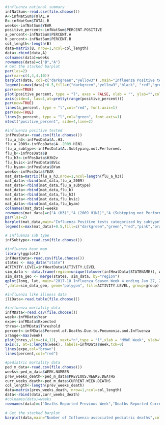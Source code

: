 ```r
#influenza national summary
infNatSum<-read.csv(file.choose())
A<-infNatSum$TOTAL.A
B<-infNatSum$TOTAL.B
weeks<-infNatSum$YEAR
positive_percent<-infNatSum$PERCENT.POSITIVE
a_percent<-infNatSum$PERCENT.A
b_percent<-infNatSum$PERCENT.B
col_length<-length(B)
data=matrix(B, nrow=1,ncol=col_length)
data<-rbind(data,A)
colnames(data)=weeks
rownames(data)=c("B","A")
# Get the stacked barplot
par(las=2)
par(mar=c(4,4,4,10))
barplot(data, col=c("darkgreen","yellow3") ,main="Influenza Positive tests reported by clinical labarotaries", ylim=c(0,20000),border="white",space=0.100, font.axis=1, xlab="Week", ylab="Number of Positive Specimens",font.lab=2)
legend(x=max(data)+0.5,fill=c("darkgreen","yellow3","black", "red","green"),legend=c("A","B","Percent Positive", "% Positive FLU A", "% Positive FLU B"),pch=1)
par(new=TRUE)
plot(positive_percent, type = "l", axes = FALSE, xlab = "", ylab="",col="black", font.axis=1)
axis(side=4, las=1,at=pretty(range(positive_percent)))
par(new=TRUE)
lines(a_percent, type = "l",col="red", font.axis=1)
par(new=TRUE)
lines(b_percent, type = "l",col="green", font.axis=1)
mtext("positive_percent", side=4,line=2)

```

```r
#influenza positive tested
infPosData<-read.csv(file.choose())
flu_a_h3<-infPosData$A..H3.
flu_a_2009<-infPosData$A..2009.H1N1.
flu_a_subtype<-infPosData$A..Subtyping.not.Performed.
flu_b<-infPosData$B
flu_h3<-infPosData$H3N2v
flu_bvic<-infPosData$BVic
flu_byam<-infPosData$BYam
weeks<-infPosData$YEAR
mat_data=matrix(flu_a_h3,nrow=1,ncol=length(flu_a_h3))
mat_data<-rbind(mat_data,flu_a_2009)
mat_data<-rbind(mat_data,flu_a_subtype)
mat_data<-rbind(mat_data,flu_b)
mat_data<-rbind(mat_data,flu_h3)
mat_data<-rbind(mat_data,flu_bvic)
mat_data<-rbind(mat_data,flu_byam)
colnames(mat_data)=weeks
rownames(mat_data)=c("A (H3)","A (2009 H1N1)","A (Subtyping not Performed)","B","H3N2v","BVic","BYam")
par(las=2)
barplot(mat_data,main="Influenza Positive tests categorized by subtype", col=c("darkgreen","green","red","pink","orange","yellow3","purple") , ylim=c(0,4000),border="white",space=0.100, font.axis=1, xlab="Week", ylab="Number of Positive Specimens",font.lab=2)
legend(x=max(mat_data)+0.5,fill=c("darkgreen","green","red","pink","orange","yellow3","purple"),legend=rownames(mat_data),pch=1)
```

```r
# influenza sub type
infSubtype<-read.csv(file.choose())


```

```r
#influenza heat map
library(ggplot2)
infHeatData<-read.csv(file.choose())
states <- map_data("state")
ACTIVITY.LEVEL=infHeatData$ACTIVITY.LEVEL
sim_data <- data.frame(region=unique(tolower(infHeatData$STATENAME)), ACTIVITY.LEVEL)
sim_data_geo <- merge(states, sim_data, by="region")
qplot(long, lat, main="2017-18 Influenza Season Week 4 ending Jan 27, 2018
",data=sim_data_geo, geom="polygon", fill=ACTIVITY.LEVEL, group=group)
 ```

```r
#influenza like illness data
iliData<-read.table(file.choose())
```

```r
#influenza mortality data
infMData<-read.csv(file.choose())
week<-infMData$Year
expe<-infMData$Expected
thres<-infMData$Threshold
percent<-infMData$Percent.of.Deaths.Due.to.Pneumonia.and.Influenza
xrange<-max(week)
plot(thres,ylim=c(4,12), xaxt="n",type = "l",xlab = "MMWR Week", ylab="% of all deaths due to P&I",col="black",font.axis=1)
axis(1, at=1:length(week), labels=infMData$Week,tck=0)
lines(expe,col="brown")
lines(percent,col="red")
```

```r
#pediatric mortality data
ped_m_data<-read.csv(file.choose())
weeks<-ped_m_data$WEEK.NUMBER
prev_weeks_death<-ped_m_data$PREVIOUS.WEEKS.DEATHS
curr_weeks_death<-ped_m_data$CURRENT.WEEK.DEATHS
col_length<-length(prev_weeks_death)
data=matrix(prev_weeks_death, nrow=1,ncol=col_length)
data<-rbind(data,curr_weeks_death)
#colnames(data)=weeks
rownames(data)=c("Deaths Reported Previous Week","Deaths Reported Current Week")
 
# Get the stacked barplot
barplot(data,main="Number of Influenza-associated pediatric deaths",col=colors()[c(50,100)] , ylim=c(0,30),border="white", names.arg=weeks,space=0.100, legend=rownames(data), font.axis=1, xlab="Week of Death", ylab="number of deaths",font.lab=2)
```

